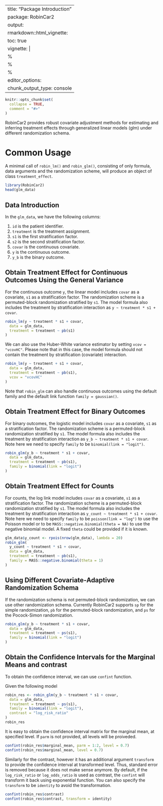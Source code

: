 
---
title: "Package Introduction"
package: RobinCar2
output:
  rmarkdown::html_vignette:
          toc: true
vignette: |
  %\VignetteIndexEntry{Package Introduction}
  %\VignetteEncoding{UTF-8}
  %\VignetteEngine{knitr::rmarkdown}
editor_options:
  chunk_output_type: console
---

```r
knitr::opts_chunk$set(
  collapse = TRUE,
  comment = "#>"
)
```

RobinCar2 provides robust covariate adjustment methods for estimating and
inferring treatment effects through generalized linear models (glm) under
different randomization schema.

# Common Usage
A minimal call of `robin_lm()` and `robin_glm()`, consisting of only formula,
data arguments and the randomization scheme, will produce an object of class
`treatment_effect`.

```r
library(RobinCar2)
head(glm_data)
```

## Data Introduction

In the `glm_data`, we have the following columns:

1. `id` is the patient identifier.
1. `treatment` is the treatment assignment.
1. `s1` is the first stratification factor.
1. `s2` is the second stratification factor.
1. `covar` is the continuous covariate.
1. `y` is the continuous outcome.
1. `y_b` is the binary outcome.

## Obtain Treatment Effect for Continuous Outcomes Using the General Variance

For the continuous outcome `y`, the linear model includes `covar` as a covariate,
`s1` as a stratification factor. The randomization scheme is a permuted-block
randomization stratified by `s1`. The model formula also includes the treatment
by stratification interaction as `y ~ treatment * s1 + covar`.

```r
robin_lm(y ~ treatment * s1 + covar,
  data = glm_data,
  treatment = treatment ~ pb(s1)
)
```

We can also use the Huber-White variance estimator by setting `vcov = "vcovHC"`.
Please note that in this case, the model formula should not contain the
treatment by stratification (covariate) interaction.

```r
robin_lm(y ~ treatment + s1 + covar,
  data = glm_data,
  treatment = treatment ~ pb(s1),
  vcov = "vcovHC"
)
```

Note that `robin_glm` can also handle continuous outcomes using the default
family and the default link function `family = gaussian()`.

## Obtain Treatment Effect for Binary Outcomes

For binary outcomes, the logistic model includes `covar` as a covariate,
`s1` as a stratification factor. The randomization scheme is a permuted-block
randomization stratified by `s1`. The model formula also includes the treatment
by stratification interaction as `y_b ~ treatment * s1 + covar`. Note here we need
to specify `family` to be `binomial(link = "logit")`.

```r
robin_glm(y_b ~ treatment * s1 + covar,
  data = glm_data,
  treatment = treatment ~ pb(s1),
  family = binomial(link = "logit")
)
```

## Obtain Treatment Effect for Counts

For counts, the log link model includes `covar` as a covariate,
`s1` as a stratification factor. The randomization scheme is a permuted-block
randomization stratified by `s1`. The model formula also includes the treatment
by stratification interaction as `y_count ~ treatment * s1 + covar`. Note here
we need to specify `family` to be `poisson(link = "log")` to use the Poisson
model or to be `MASS::negative.binomial(theta = NA)` to use the negative
binomial model. A fixed `theta` could be provided if it is known.

```r
glm_data$y_count <- rpois(nrow(glm_data), lambda = 20)
robin_glm(
  y_count ~ treatment * s1 + covar,
  data = glm_data,
  treatment = treatment ~ pb(s1),
  family = MASS::negative.binomial(theta = 1)
)
```

## Using Different Covariate-Adaptive Randomization Schema

If the randomization schema is not permuted-block randomization, we can use
other randomization schema. Currently RobinCar2 supports `sp` for the simple
randomization, `pb` for the permuted-block randomization, and `ps` for the
Pocock-Simon randomization.

```r
robin_glm(y_b ~ treatment * s1 + covar,
  data = glm_data,
  treatment = treatment ~ ps(s1),
  family = binomial(link = "logit")
)
```

## Obtain the Confidence Intervals for the Marginal Means and contrast

To obtain the confidence interval, we can use `confint` function.

Given the following model
```r
robin_res <- robin_glm(y_b ~ treatment * s1 + covar,
  data = glm_data,
  treatment = treatment ~ ps(s1),
  family = binomial(link = "logit"),
  contrast = "log_risk_ratio"
)
robin_res
```

It is easy to obtain the confidence interval matrix for the marginal mean, at specified level.
If `parm` is not provided, all levels will be proiveded.

```r
confint(robin_res$marginal_mean, parm = 1:2, level = 0.7)
confint(robin_res$marginal_mean, level = 0.7)
```

Similarly for the contrast, however it has an additional argument `transform` to provide the confidence interval at transformed level.
Thus, standard error is removed because it does not make sense anymore.
By default, if the `log_risk_ratio` or `log_odds_ratio` is used as contrast, the `confint` will transform it back using exponential function.
You can also specify the `transform` to be `identity` to avoid the transformation.

```r
confint(robin_res$contrast)
confint(robin_res$contrast, transform = identity)
```
